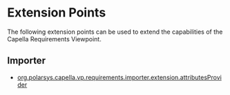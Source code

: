 = Extension Points = 

The following extension points can be used to extend the capabilities of the Capella Requirements Viewpoint.

== Importer ==

* [[../help/topic/org.polarsys.capella.vp.requirements.importer.extension/schema/doc/org_polarsys_capella_vp_requirements_importer_extension_attributesProvider.html|org.polarsys.capella.vp.requirements.importer.extension.attributesProvider]]

